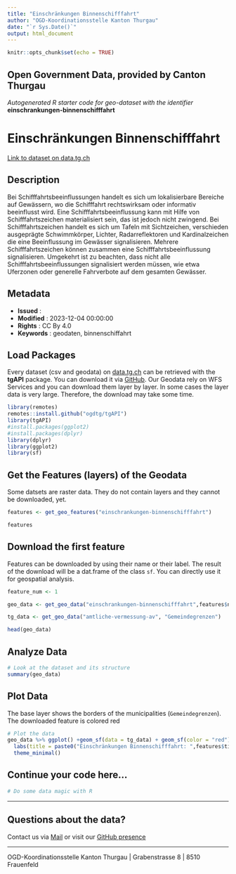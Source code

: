 ```yaml
---
title: "Einschränkungen Binnenschifffahrt"
author: "OGD-Koordinationsstelle Kanton Thurgau"
date: "`r Sys.Date()`"
output: html_document
---
```


```r
knitr::opts_chunk$set(echo = TRUE)
```

## Open Government Data, provided by **Canton Thurgau**
*Autogenerated R starter code for geo-dataset with the identifier* **einschrankungen-binnenschifffahrt**


# **Einschränkungen Binnenschifffahrt**

[Link to dataset on data.tg.ch](https://data.tg.ch/explore/dataset/einschrankungen-binnenschifffahrt/information/)

## Description

Bei Schifffahrtsbeeinflussungen handelt es sich um lokalisierbare Bereiche auf Gewässern, wo die Schifffahrt rechtswirksam oder informativ beeinflusst wird. Eine Schifffahrtsbeeinflussung kann mit Hilfe von Schifffahrtszeichen materialisiert sein, das ist jedoch nicht zwingend. Bei Schifffahrtszeichen handelt es sich um Tafeln mit Sichtzeichen, verschieden ausgeprägte Schwimmkörper, Lichter, Radarreflektoren und Kardinalzeichen die eine Beeinflussung im Gewässer signalisieren. Mehrere Schifffahrtszeichen können zusammen eine Schifffahrtsbeeinflussung signalisieren. Umgekehrt ist zu beachten, dass nicht alle Schifffahrtsbeeinflussungen signalisiert werden müssen, wie etwa Uferzonen oder generelle Fahrverbote auf dem gesamten Gewässer.

## Metadata

- **Issued**                   : 
- **Modified**                 : 2023-12-04 00:00:00
- **Rights**                   : CC By 4.0
- **Keywords**                 : geodaten, binnenschiffahrt

## Load Packages

Every dataset (csv and geodata) on [data.tg.ch](https://data.tg.ch/pages/start/) can be retrieved with the **tgAPI** package. You can download it via [GitHub](https://github.com/ogdtg/tgAPI). Our Geodata rely on WFS Services and you can download them layer by layer. In some cases the layer data is very large. Therefore, the download may take some time.

```r
library(remotes)
remotes::install.github("ogdtg/tgAPI")
library(tgAPI)
#install.packages(ggplot2)
#install.packages(dplyr)
library(dplyr)
library(ggplot2)
library(sf)

```


## Get the Features (layers) of the Geodata

Some datsets are raster data. They do not contain layers and they cannot be downloaded, yet.

```r
features <- get_geo_features("einschrankungen-binnenschifffahrt")

features
```


## Download the first feature

Features can be downloaded by using their name or their label. The result of the download will be a dat.frame of the class `sf`. You can directly use it for geospatial analysis.

```r

feature_num <- 1

geo_data <- get_geo_data("einschrankungen-binnenschifffahrt",features$name[feature_num])

tg_data <- get_geo_data("amtliche-vermessung-av", "Gemeindegrenzen")

head(geo_data)
```


## Analyze Data

```r

# Look at the dataset and its structure
summary(geo_data)

```


## Plot Data

The base layer shows the borders of the municipalities (`Gemeindegrenzen`). The downloaded feature is colored red

```r

# Plot the data
geo_data %>% ggplot() +geom_sf(data = tg_data) + geom_sf(color = "red") +
  labs(title = paste0("Einschränkungen Binnenschifffahrt: ",features$title[feature_num])) +
  theme_minimal()

```


## Continue your code here...


```r
# Do some data magic with R
```

------------------------------------------------------------------------

## Questions about the data?

Contact us via [Mail](mailto:ogd@tg.ch) or visit our [GitHub presence](https://github.com/ogdtg)


------------------------------------------------------------------------

OGD-Koordinationsstelle Kanton Thurgau | Grabenstrasse 8 | 8510 Frauenfeld
